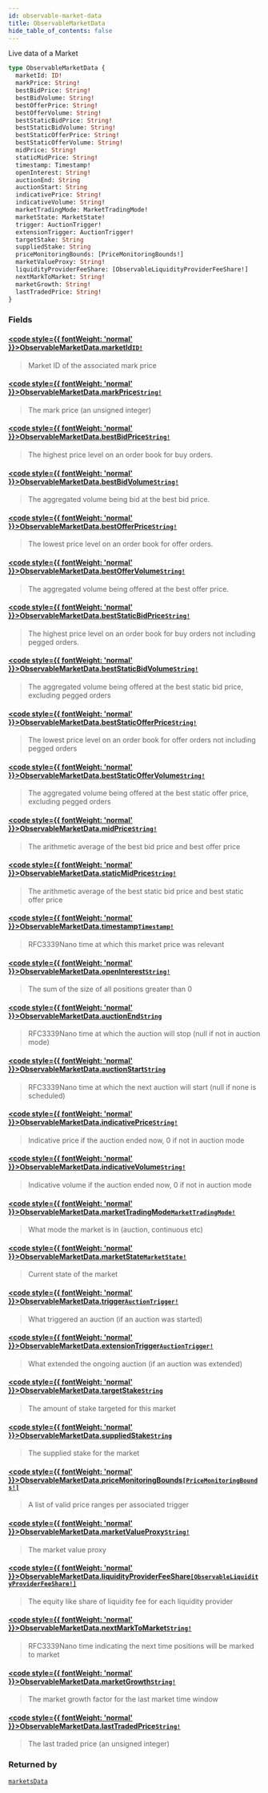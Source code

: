 ```yaml
---
id: observable-market-data
title: ObservableMarketData
hide_table_of_contents: false
---
```








Live data of a Market

```graphql
type ObservableMarketData {
  marketId: ID!
  markPrice: String!
  bestBidPrice: String!
  bestBidVolume: String!
  bestOfferPrice: String!
  bestOfferVolume: String!
  bestStaticBidPrice: String!
  bestStaticBidVolume: String!
  bestStaticOfferPrice: String!
  bestStaticOfferVolume: String!
  midPrice: String!
  staticMidPrice: String!
  timestamp: Timestamp!
  openInterest: String!
  auctionEnd: String
  auctionStart: String
  indicativePrice: String!
  indicativeVolume: String!
  marketTradingMode: MarketTradingMode!
  marketState: MarketState!
  trigger: AuctionTrigger!
  extensionTrigger: AuctionTrigger!
  targetStake: String
  suppliedStake: String
  priceMonitoringBounds: [PriceMonitoringBounds!]
  marketValueProxy: String!
  liquidityProviderFeeShare: [ObservableLiquidityProviderFeeShare!]
  nextMarkToMarket: String!
  marketGrowth: String!
  lastTradedPrice: String!
}
```


### Fields

#### [<code style={{ fontWeight: 'normal' }}>ObservableMarketData.<b>marketId</b></code>](#)<Bullet />[`ID!`](/mainnet/api/graphql/scalars/id) <Badge class="secondary" text="non-null"/> <Badge class="secondary" text="scalar"/>
> Market ID of the associated mark price
> 

#### [<code style={{ fontWeight: 'normal' }}>ObservableMarketData.<b>markPrice</b></code>](#)<Bullet />[`String!`](/mainnet/api/graphql/scalars/string) <Badge class="secondary" text="non-null"/> <Badge class="secondary" text="scalar"/>
> The mark price (an unsigned integer)
> 

#### [<code style={{ fontWeight: 'normal' }}>ObservableMarketData.<b>bestBidPrice</b></code>](#)<Bullet />[`String!`](/mainnet/api/graphql/scalars/string) <Badge class="secondary" text="non-null"/> <Badge class="secondary" text="scalar"/>
> The highest price level on an order book for buy orders.
> 

#### [<code style={{ fontWeight: 'normal' }}>ObservableMarketData.<b>bestBidVolume</b></code>](#)<Bullet />[`String!`](/mainnet/api/graphql/scalars/string) <Badge class="secondary" text="non-null"/> <Badge class="secondary" text="scalar"/>
> The aggregated volume being bid at the best bid price.
> 

#### [<code style={{ fontWeight: 'normal' }}>ObservableMarketData.<b>bestOfferPrice</b></code>](#)<Bullet />[`String!`](/mainnet/api/graphql/scalars/string) <Badge class="secondary" text="non-null"/> <Badge class="secondary" text="scalar"/>
> The lowest price level on an order book for offer orders.
> 

#### [<code style={{ fontWeight: 'normal' }}>ObservableMarketData.<b>bestOfferVolume</b></code>](#)<Bullet />[`String!`](/mainnet/api/graphql/scalars/string) <Badge class="secondary" text="non-null"/> <Badge class="secondary" text="scalar"/>
> The aggregated volume being offered at the best offer price.
> 

#### [<code style={{ fontWeight: 'normal' }}>ObservableMarketData.<b>bestStaticBidPrice</b></code>](#)<Bullet />[`String!`](/mainnet/api/graphql/scalars/string) <Badge class="secondary" text="non-null"/> <Badge class="secondary" text="scalar"/>
> The highest price level on an order book for buy orders not including pegged orders.
> 

#### [<code style={{ fontWeight: 'normal' }}>ObservableMarketData.<b>bestStaticBidVolume</b></code>](#)<Bullet />[`String!`](/mainnet/api/graphql/scalars/string) <Badge class="secondary" text="non-null"/> <Badge class="secondary" text="scalar"/>
> The aggregated volume being offered at the best static bid price, excluding pegged orders
> 

#### [<code style={{ fontWeight: 'normal' }}>ObservableMarketData.<b>bestStaticOfferPrice</b></code>](#)<Bullet />[`String!`](/mainnet/api/graphql/scalars/string) <Badge class="secondary" text="non-null"/> <Badge class="secondary" text="scalar"/>
> The lowest price level on an order book for offer orders not including pegged orders
> 

#### [<code style={{ fontWeight: 'normal' }}>ObservableMarketData.<b>bestStaticOfferVolume</b></code>](#)<Bullet />[`String!`](/mainnet/api/graphql/scalars/string) <Badge class="secondary" text="non-null"/> <Badge class="secondary" text="scalar"/>
> The aggregated volume being offered at the best static offer price, excluding pegged orders
> 

#### [<code style={{ fontWeight: 'normal' }}>ObservableMarketData.<b>midPrice</b></code>](#)<Bullet />[`String!`](/mainnet/api/graphql/scalars/string) <Badge class="secondary" text="non-null"/> <Badge class="secondary" text="scalar"/>
> The arithmetic average of the best bid price and best offer price
> 

#### [<code style={{ fontWeight: 'normal' }}>ObservableMarketData.<b>staticMidPrice</b></code>](#)<Bullet />[`String!`](/mainnet/api/graphql/scalars/string) <Badge class="secondary" text="non-null"/> <Badge class="secondary" text="scalar"/>
> The arithmetic average of the best static bid price and best static offer price
> 

#### [<code style={{ fontWeight: 'normal' }}>ObservableMarketData.<b>timestamp</b></code>](#)<Bullet />[`Timestamp!`](/mainnet/api/graphql/scalars/timestamp) <Badge class="secondary" text="non-null"/> <Badge class="secondary" text="scalar"/>
> RFC3339Nano time at which this market price was relevant
> 

#### [<code style={{ fontWeight: 'normal' }}>ObservableMarketData.<b>openInterest</b></code>](#)<Bullet />[`String!`](/mainnet/api/graphql/scalars/string) <Badge class="secondary" text="non-null"/> <Badge class="secondary" text="scalar"/>
> The sum of the size of all positions greater than 0
> 

#### [<code style={{ fontWeight: 'normal' }}>ObservableMarketData.<b>auctionEnd</b></code>](#)<Bullet />[`String`](/mainnet/api/graphql/scalars/string) <Badge class="secondary" text="scalar"/>
> RFC3339Nano time at which the auction will stop (null if not in auction mode)
> 

#### [<code style={{ fontWeight: 'normal' }}>ObservableMarketData.<b>auctionStart</b></code>](#)<Bullet />[`String`](/mainnet/api/graphql/scalars/string) <Badge class="secondary" text="scalar"/>
> RFC3339Nano time at which the next auction will start (null if none is scheduled)
> 

#### [<code style={{ fontWeight: 'normal' }}>ObservableMarketData.<b>indicativePrice</b></code>](#)<Bullet />[`String!`](/mainnet/api/graphql/scalars/string) <Badge class="secondary" text="non-null"/> <Badge class="secondary" text="scalar"/>
> Indicative price if the auction ended now, 0 if not in auction mode
> 

#### [<code style={{ fontWeight: 'normal' }}>ObservableMarketData.<b>indicativeVolume</b></code>](#)<Bullet />[`String!`](/mainnet/api/graphql/scalars/string) <Badge class="secondary" text="non-null"/> <Badge class="secondary" text="scalar"/>
> Indicative volume if the auction ended now, 0 if not in auction mode
> 

#### [<code style={{ fontWeight: 'normal' }}>ObservableMarketData.<b>marketTradingMode</b></code>](#)<Bullet />[`MarketTradingMode!`](/mainnet/api/graphql/enums/market-trading-mode) <Badge class="secondary" text="non-null"/> <Badge class="secondary" text="enum"/>
> What mode the market is in (auction, continuous etc)
> 

#### [<code style={{ fontWeight: 'normal' }}>ObservableMarketData.<b>marketState</b></code>](#)<Bullet />[`MarketState!`](/mainnet/api/graphql/enums/market-state) <Badge class="secondary" text="non-null"/> <Badge class="secondary" text="enum"/>
> Current state of the market
> 

#### [<code style={{ fontWeight: 'normal' }}>ObservableMarketData.<b>trigger</b></code>](#)<Bullet />[`AuctionTrigger!`](/mainnet/api/graphql/enums/auction-trigger) <Badge class="secondary" text="non-null"/> <Badge class="secondary" text="enum"/>
> What triggered an auction (if an auction was started)
> 

#### [<code style={{ fontWeight: 'normal' }}>ObservableMarketData.<b>extensionTrigger</b></code>](#)<Bullet />[`AuctionTrigger!`](/mainnet/api/graphql/enums/auction-trigger) <Badge class="secondary" text="non-null"/> <Badge class="secondary" text="enum"/>
> What extended the ongoing auction (if an auction was extended)
> 

#### [<code style={{ fontWeight: 'normal' }}>ObservableMarketData.<b>targetStake</b></code>](#)<Bullet />[`String`](/mainnet/api/graphql/scalars/string) <Badge class="secondary" text="scalar"/>
> The amount of stake targeted for this market
> 

#### [<code style={{ fontWeight: 'normal' }}>ObservableMarketData.<b>suppliedStake</b></code>](#)<Bullet />[`String`](/mainnet/api/graphql/scalars/string) <Badge class="secondary" text="scalar"/>
> The supplied stake for the market
> 

#### [<code style={{ fontWeight: 'normal' }}>ObservableMarketData.<b>priceMonitoringBounds</b></code>](#)<Bullet />[`[PriceMonitoringBounds!]`](/mainnet/api/graphql/objects/price-monitoring-bounds) <Badge class="secondary" text="list"/> <Badge class="secondary" text="object"/>
> A list of valid price ranges per associated trigger
> 

#### [<code style={{ fontWeight: 'normal' }}>ObservableMarketData.<b>marketValueProxy</b></code>](#)<Bullet />[`String!`](/mainnet/api/graphql/scalars/string) <Badge class="secondary" text="non-null"/> <Badge class="secondary" text="scalar"/>
> The market value proxy
> 

#### [<code style={{ fontWeight: 'normal' }}>ObservableMarketData.<b>liquidityProviderFeeShare</b></code>](#)<Bullet />[`[ObservableLiquidityProviderFeeShare!]`](/mainnet/api/graphql/objects/observable-liquidity-provider-fee-share) <Badge class="secondary" text="list"/> <Badge class="secondary" text="object"/>
> The equity like share of liquidity fee for each liquidity provider
> 

#### [<code style={{ fontWeight: 'normal' }}>ObservableMarketData.<b>nextMarkToMarket</b></code>](#)<Bullet />[`String!`](/mainnet/api/graphql/scalars/string) <Badge class="secondary" text="non-null"/> <Badge class="secondary" text="scalar"/>
> RFC3339Nano time indicating the next time positions will be marked to market
> 

#### [<code style={{ fontWeight: 'normal' }}>ObservableMarketData.<b>marketGrowth</b></code>](#)<Bullet />[`String!`](/mainnet/api/graphql/scalars/string) <Badge class="secondary" text="non-null"/> <Badge class="secondary" text="scalar"/>
> The market growth factor for the last market time window
> 

#### [<code style={{ fontWeight: 'normal' }}>ObservableMarketData.<b>lastTradedPrice</b></code>](#)<Bullet />[`String!`](/mainnet/api/graphql/scalars/string) <Badge class="secondary" text="non-null"/> <Badge class="secondary" text="scalar"/>
> The last traded price (an unsigned integer)
> 



### Returned by

[`marketsData`](/mainnet/api/graphql/subscriptions/markets-data)  <Badge class="secondary" text="subscription"/>



